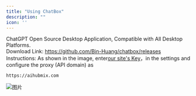 ```yaml
---
title: "Using ChatBox"
description: ""
icon: ''
---
```


ChatGPT Open Source Desktop Application, Compatible with All Desktop Platforms.  
Download Link: https://github.com/Bin-Huang/chatbox/releases  
Instructions: As shown in the image, enter[our site's Key](https://aihubmix.com/token)，in the settings and configure the proxy (API domain) as  
```
https://aihubmix.com
```
![图片](../media/image2.png) 
